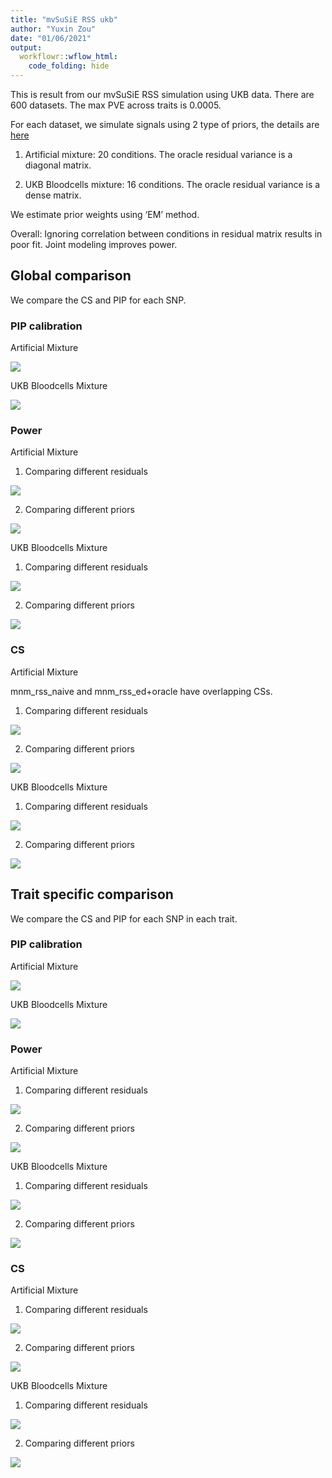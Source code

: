 ```yaml
---
title: "mvSuSiE RSS ukb"
author: "Yuxin Zou"
date: "01/06/2021"
output:
  workflowr::wflow_html:
    code_folding: hide
---
```


This is result from our mvSuSiE RSS simulation using UKB data. There are 600 datasets. The max PVE across traits is 0.0005.

For each dataset, we simulate signals using 2 type of priors, the details are [here](https://zouyuxin.github.io/mmbr-rss-dsc/create_simulation_priors.html)

1. Artificial mixture: 20 conditions. The oracle residual variance is a diagonal matrix.
   
2. UKB Bloodcells mixture: 16 conditions. The oracle residual variance is a dense matrix.
   
We estimate prior weights using ‘EM’ method.

Overall: Ignoring correlation between conditions in residual matrix results in poor fit. Joint modeling improves power.

## Global comparison

We compare the CS and PIP for each SNP.

### PIP calibration

Artificial Mixture

![](assets/ukb_rss_20210107/ukb_rss_20210107_pip_calibration/ukb_rss_pip_cali_simuartificial_mixture_ukb_glob.png)

UKB Bloodcells Mixture

![](assets/ukb_rss_20210107/ukb_rss_20210107_pip_calibration/ukb_rss_pip_cali_simuukb_bloodcells_mixture_glob.png)

### Power

Artificial Mixture

1. Comparing different residuals

![](assets/ukb_rss_20210107/ukb_rss_20210107_roc/ukb_rss_roc_simuartificial_mixture_ukb_glob.prresidual.png)

2. Comparing different priors

![](assets/ukb_rss_20210107/ukb_rss_20210107_roc/ukb_rss_roc_simuartificial_mixture_ukb_glob.prprior.png)

UKB Bloodcells Mixture

1. Comparing different residuals

![](assets/ukb_rss_20210107/ukb_rss_20210107_roc/ukb_rss_roc_simuukb_bloodcells_mixture_glob.prresidual.png)

2. Comparing different priors

![](assets/ukb_rss_20210107/ukb_rss_20210107_roc/ukb_rss_roc_simuukb_bloodcells_mixture_glob.prprior.png)

### CS

Artificial Mixture

mnm_rss_naive and mnm_rss_ed+oracle have overlapping CSs.

1. Comparing different residuals

![](assets/ukb_rss_20210107/ukb_rss_20210107_cs/ukb_rss_cs_simuartificial_mixture_ukb_glob_resid_plots.png)

2. Comparing different priors

![](assets/ukb_rss_20210107/ukb_rss_20210107_cs/ukb_rss_cs_simuartificial_mixture_ukb_glob_priors_plots.png)

UKB Bloodcells Mixture

1. Comparing different residuals

![](assets/ukb_rss_20210107/ukb_rss_20210107_cs/ukb_rss_cs_simuukb_bloodcells_mixture_glob_resid_plots.png)

2. Comparing different priors

![](assets/ukb_rss_20210107/ukb_rss_20210107_cs/ukb_rss_cs_simuukb_bloodcells_mixture_glob_priors_plots.png)

## Trait specific comparison

We compare the CS and PIP for each SNP in each trait.

### PIP calibration

Artificial Mixture

![](assets/ukb_rss_20210107/ukb_rss_20210107_pip_calibration/ukb_rss_pip_cali_simuartificial_mixture_ukb_cond.png)

UKB Bloodcells Mixture

![](assets/ukb_rss_20210107/ukb_rss_20210107_pip_calibration/ukb_rss_pip_cali_simuukb_bloodcells_mixture_cond.png)

### Power

Artificial Mixture

1. Comparing different residuals

![](assets/ukb_rss_20210107/ukb_rss_20210107_roc/ukb_rss_roc_simuartificial_mixture_ukb_cond.prresidual.png)

2. Comparing different priors

![](assets/ukb_rss_20210107/ukb_rss_20210107_roc/ukb_rss_roc_simuartificial_mixture_ukb_cond.prprior.png)

UKB Bloodcells Mixture

1. Comparing different residuals

![](assets/ukb_rss_20210107/ukb_rss_20210107_roc/ukb_rss_roc_simuukb_bloodcells_mixture_cond.prresidual.png)

2. Comparing different priors

![](assets/ukb_rss_20210107/ukb_rss_20210107_roc/ukb_rss_roc_simuukb_bloodcells_mixture_cond.prprior.png)

### CS

Artificial Mixture

1. Comparing different residuals

![](assets/ukb_rss_20210107/ukb_rss_20210107_cs/ukb_rss_cs_simuartificial_mixture_ukb_cond_resid_plots.png)

2. Comparing different priors

![](assets/ukb_rss_20210107/ukb_rss_20210107_cs/ukb_rss_cs_simuartificial_mixture_ukb_cond_priors_plots.png)

UKB Bloodcells Mixture

1. Comparing different residuals

![](assets/ukb_rss_20210107/ukb_rss_20210107_cs/ukb_rss_cs_simuukb_bloodcells_mixture_cond_resid_plots.png)

2. Comparing different priors

![](assets/ukb_rss_20210107/ukb_rss_20210107_cs/ukb_rss_cs_simuukb_bloodcells_mixture_cond_priors_plots.png)


